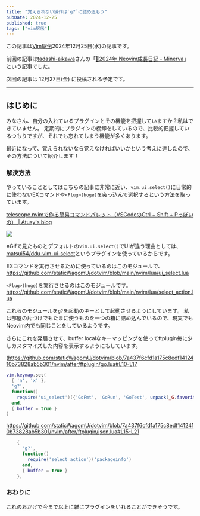 ```yaml
---
title: "覚えられない操作は`g?`に詰め込もう"
pubDate: 2024-12-25
published: true
tags: ["vim駅伝"]
---
```



この記事は[Vim駅伝](https://vim-jp.org/ekiden/)2024年12月25日(水)の記事です。

前回の記事は[tadashi-aikawa](https://github.com/tadashi-aikawa)さんの「[📘2024年 Neovim成長日記 - Minerva](https://minerva.mamansoft.net/%F0%9F%93%98Articles/%F0%9F%93%982024%E5%B9%B4+Neovim%E6%88%90%E9%95%B7%E6%97%A5%E8%A8%98)」という記事でした。

次回の記事は 12月27日(金) に投稿される予定です。

---


## はじめに

みなさん、自分の入れているプラグインとその機能を把握していますか？私はできていません。
定期的にプラグインの棚卸をしているので、比較的把握しているつもりですが、それでも忘れてしまう機能が多くあります。

最近になって、覚えられないなら覚えなければいいかという考えに達したので、その方法について紹介します！

### 解決方法

やっていることとしてはこちらの記事に非常に近い、`vim.ui.select()`に日常的に使わないEXコマンドや`<Plug>(hoge)`を突っ込んで選択するという方法を取っています。

[telescope.nvimで作る簡易コマンドパレット（VSCodeのCtrl + Shift + Pっぽいの） \| Atusy's blog](https://blog.atusy.net/2022/11/03/telescope-as-command-pallete/)

![](/images/blog/2024-12-25-vim-ekiden/Animation.gif)

※Gifで見たものとデフォルトの`vim.ui.select()`でUIが違う理由としては、[matsui54/ddu-vim-ui-select](https://github.com/matsui54/ddu-vim-ui-select)というプラグインを使っているからです。


EXコマンドを実行させるために使っているのはこのモジュールで、
https://github.com/staticWagomU/dotvim/blob/main/nvim/lua/ui_select.lua

`<Plug>(hoge)`を実行させるのはこのモジュールです。
https://github.com/staticWagomU/dotvim/blob/main/nvim/lua/select_action.lua

これらのモジュールを`g?`を起動のキーとして起動させるようにしています。
私は部屋の片づけでもたまに使うものを一つの箱に詰め込んでいるので、現実でもNeovim内でも同じことをしているようです。


さらにこれを発展させて、buffer localなキーマッピングを使ってftplugin毎に少しカスタマイズした内容を表示するようにもしています。

(https://github.com/staticWagomU/dotvim/blob/7a437f6cfd1a175c8edf1412410b73828ab5b301/nvim/after/ftplugin/go.lua#L10-L17
```lua
vim.keymap.set(
  { 'n', 'x' },
  'g?',
  function()
    require('ui_select')({'GoFmt', 'GoRun', 'GoTest', unpack(_G.favoriteList)}, vim.fn.execute)
  end,
  { buffer = true }
)
```

https://github.com/staticWagomU/dotvim/blob/7a437f6cfd1a175c8edf1412410b73828ab5b301/nvim/after/ftplugin/json.lua#L15-L21
```lua
    {
      'g?',
      function()
        require('select_action')('packageinfo')
      end,
      { buffer = true }
    },
```


### おわりに

これのおかげで今まで以上に雑にプラグインをいれることができそうです。

